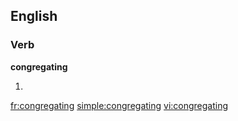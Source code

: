 ==English==

===Verb===
'''congregating'''

# {{present participle of|[[congregate]]}}

[[fr:congregating]]
[[simple:congregating]]
[[vi:congregating]]